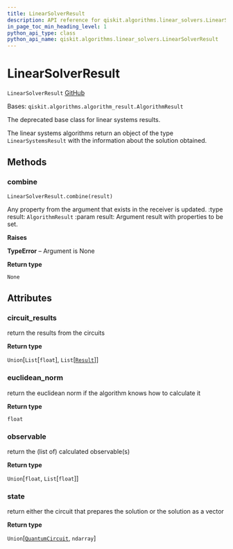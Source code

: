 ```yaml
---
title: LinearSolverResult
description: API reference for qiskit.algorithms.linear_solvers.LinearSolverResult
in_page_toc_min_heading_level: 1
python_api_type: class
python_api_name: qiskit.algorithms.linear_solvers.LinearSolverResult
---
```


# LinearSolverResult

<span id="qiskit.algorithms.linear_solvers.LinearSolverResult" />

`LinearSolverResult` [GitHub](https://github.com/qiskit/qiskit/tree/stable/0.23/qiskit/algorithms/linear_solvers/linear_solver.py "view source code")

Bases: `qiskit.algorithms.algorithm_result.AlgorithmResult`

The deprecated base class for linear systems results.

The linear systems algorithms return an object of the type `LinearSystemsResult` with the information about the solution obtained.

## Methods

### combine

<span id="qiskit.algorithms.linear_solvers.LinearSolverResult.combine" />

`LinearSolverResult.combine(result)`

Any property from the argument that exists in the receiver is updated. :type result: `AlgorithmResult` :param result: Argument result with properties to be set.

**Raises**

**TypeError** – Argument is None

**Return type**

`None`

## Attributes

<span id="qiskit.algorithms.linear_solvers.LinearSolverResult.circuit_results" />

### circuit\_results

return the results from the circuits

**Return type**

`Union`\[`List`\[`float`], `List`\[[`Result`](qiskit.result.Result "qiskit.result.result.Result")]]

<span id="qiskit.algorithms.linear_solvers.LinearSolverResult.euclidean_norm" />

### euclidean\_norm

return the euclidean norm if the algorithm knows how to calculate it

**Return type**

`float`

<span id="qiskit.algorithms.linear_solvers.LinearSolverResult.observable" />

### observable

return the (list of) calculated observable(s)

**Return type**

`Union`\[`float`, `List`\[`float`]]

<span id="qiskit.algorithms.linear_solvers.LinearSolverResult.state" />

### state

return either the circuit that prepares the solution or the solution as a vector

**Return type**

`Union`\[[`QuantumCircuit`](qiskit.circuit.QuantumCircuit "qiskit.circuit.quantumcircuit.QuantumCircuit"), `ndarray`]

